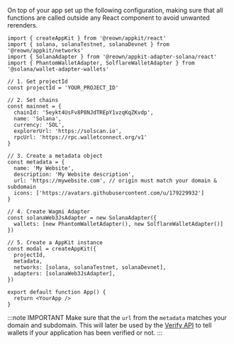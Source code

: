 
On top of your app set up the following configuration, making sure that all functions are called outside any React component to avoid unwanted rerenders.

```tsx
import { createAppKit } from '@reown/appkit/react'
import { solana, solanaTestnet, solanaDevnet } from '@reown/appkit/networks'
import { SolanaAdapter } from '@reown/appkit-adapter-solana/react'
import { PhantomWalletAdapter, SolflareWalletAdapter } from '@solana/wallet-adapter-wallets'

// 1. Get projectId
const projectId = 'YOUR_PROJECT_ID'

// 2. Set chains
const mainnet = {
  chainId: '5eykt4UsFv8P8NJdTREpY1vzqKqZKvdp',
  name: 'Solana',
  currency: 'SOL',
  explorerUrl: 'https://solscan.io',
  rpcUrl: 'https://rpc.walletconnect.org/v1'
}

// 3. Create a metadata object
const metadata = {
  name: 'My Website',
  description: 'My Website description',
  url: 'https://mywebsite.com', // origin must match your domain & subdomain
  icons: ['https://avatars.githubusercontent.com/u/179229932']
}

// 4. Create Wagmi Adapter
const solanaWeb3JsAdapter = new SolanaAdapter({
  wallets: [new PhantomWalletAdapter(), new SolflareWalletAdapter()]
})

// 5. Create a AppKit instance
const modal = createAppKit({
  projectId,
  metadata,
  networks: [solana, solanaTestnet, solanaDevnet],
  adapters: [solanaWeb3JsAdapter],
})

export default function App() {
  return <YourApp />
}
```

:::note IMPORTANT
Make sure that the `url` from the `metadata` matches your domain and subdomain. This will later be used by the [Verify API](../../../cloud/verify.mdx) to tell wallets if your application has been verified or not.
:::
